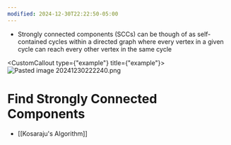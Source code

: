 ```yaml
---
modified: 2024-12-30T22:22:50-05:00
---
```

- Strongly connected components (SCCs) can be though of as self-contained cycles within a directed graph where every vertex in a given cycle can reach every other vertex in the same cycle

<CustomCallout type={"example"} title={"example"}>![Pasted image 20241230222240.png](/mdx_attachments/Pasted-image-20241230222240.png)</CustomCallout>

# Find Strongly Connected Components

- \[[Kosaraju's Algorithm]\]
